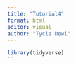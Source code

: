```yaml
---
title: "Tutorial4"
format: html
editor: visual
author: "Tycia Dewi"
---
```


```r
library(tidyverse)
``
```
